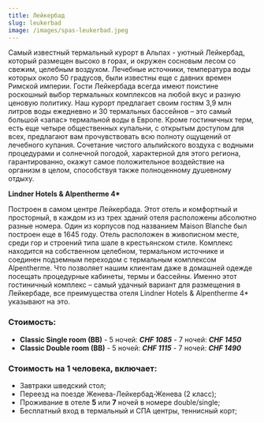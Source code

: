 ```yaml
---
title: Лейкербад
slug: leukerbad
image: /images/spas-leukerbad.jpeg
---
```


Самый известный термальный курорт в Альпах - уютный Лейкербад, который размещен высоко в горах, и окружен сосновым лесом со свежим, целебным воздухом. Лечебные источники, температура воды которых около 50 градусов, были известны еще с давних времен Римской империи. Гости Лейкербада всегда имеют поистине роскошный выбор термальных комплексов на любой вкус и разную ценовую политику. Наш курорт предлагает своим гостям 3,9 млн литров воды ежедневно и 30 термальных бассейнов – это самый большой «запас» термальной воды в Европе. Кроме гостиничных терм, есть еще четыре общественных купальни, с открытым доступом для всех, предлагают вам прочувствовать всю полноту ощущений от лечебного купания. Сочетание чистого альпийского воздуха с водными процедурами и солнечной погодой, характерной для этого региона, гарантированно, окажут самое положительное воздействие на организм в целом, способствуя также полноценному душевному отдыху.

**Lindner Hotels & Alpentherme 4\***

Построен в самом центре Лейкербада. Этот отель и комфортный и просторный, в каждом из из трех зданий отеля расположены абсолютно разные номера. Один из корпусов под названием Maison Blanche был построен еще в 1645 году. Отель расположен в живописном месте, среди гор и строений типа шале в крестьянском стиле. Комплекс находится на собственном целебном, термальном источнике и соединен подземным переходом с термальным комплексом Alpentherme. Что позволяет нашим клиентам даже в домашней одежде посещать процедурные кабинеты, термы и бассейны. Именно этот гостиничный комплекс – самый удачный вариант для размещения в Лейкербаде, все преимущества отеля Lindner Hotels & Alpentherme 4\* указывают на это.

### Стоимость:

- **Classic Single room (BB)** - 5 ночей: **_CHF 1085_** - 7 ночей: **_CHF 1450_**
- **Classic Double room (BB)** - 5 ночей: **_CHF 1115_** - 7 ночей: **_CHF 1490_**

### Стоимость на 1 человека, включает:

- Завтраки шведский стол;
- Переезд на поезде Женева-Лейкербад-Женева (2 класс);
- Проживание в отеле **5** или **7** ночей в номере double/single;
- Бесплатный вход в термальный и СПА центры, теннисный корт;
